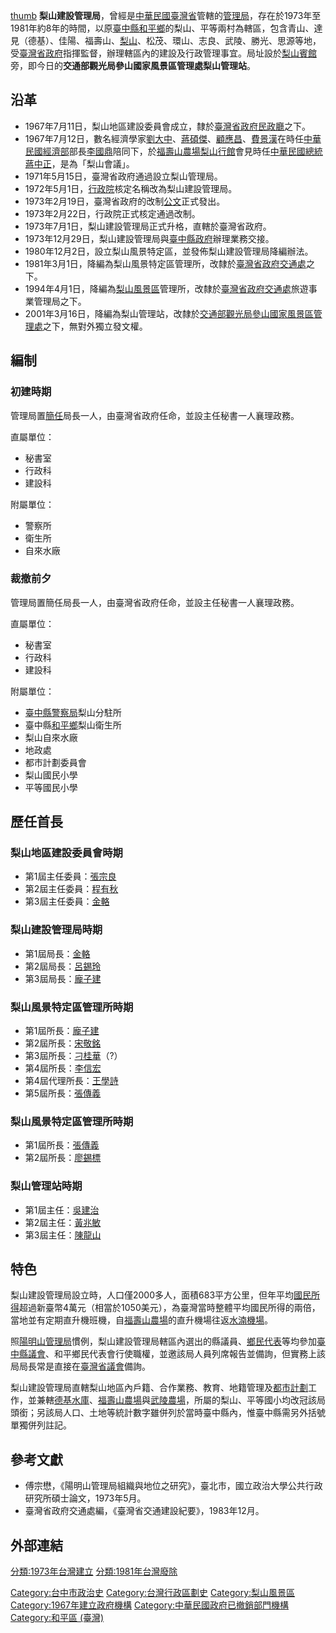 [[檔案:20130815梨山風景區管理站.JPG|thumb]]
'''梨山建設管理局'''，曾經是[[中華民國|中華民國]][[臺灣省|臺灣省]]管轄的[[管理局|管理局]]，存在於1973年至1981年約8年的時間，以原[[臺中縣|臺中縣]][[和平區_(臺灣)|和平鄉]]的梨山、平等兩村為轄區，包含青山、達見（德基）、佳陽、福壽山、[[梨山|梨山]]、松茂、環山、志良、武陵、勝光、思源等地，受[[臺灣省政府|臺灣省政府]]指揮監督，辦理轄區內的建設及行政管理事宜。局址設於[[梨山賓館|梨山賓館]]旁，即今日的'''交通部觀光局參山國家風景區管理處梨山管理站'''。

== 沿革 ==
*1967年7月11日，梨山地區建設委員會成立，隸於[[臺灣省政府民政廳|臺灣省政府民政廳]]之下。 
*1967年7月12日，數名經濟學家[[劉大中|劉大中]]、[[蔣碩傑|蔣碩傑]]、[[顧應昌|顧應昌]]、[[費景漢|費景漢]]在時任[[中華民國經濟部|中華民國經濟部]]部長[[李國鼎|李國鼎]]陪同下，於[[福壽山農場|福壽山農場]][[梨山行館|梨山行館]]會見時任[[中華民國總統|中華民國總統]][[蔣中正|蔣中正]]，是為「梨山會議」。
*1971年5月15日，臺灣省政府通過設立梨山管理局。
*1972年5月1日，[[行政院|行政院]]核定名稱改為梨山建設管理局。
*1973年2月19日，臺灣省政府的改制[[公文|公文]]正式發出。
*1973年2月22日，行政院正式核定通過改制。
*1973年7月1日，梨山建設管理局正式升格，直轄於臺灣省政府。
*1973年12月29日，梨山建設管理局與[[臺中縣政府|臺中縣政府]]辦理業務交接。
*1980年12月2日，設立梨山風景特定區，並發佈梨山建設管理局降編辦法。
*1981年3月1日，降編為梨山風景特定區管理所，改隸於[[臺灣省政府交通處|臺灣省政府交通處]]之下。
*1994年4月1日，降編為[[梨山風景區|梨山風景區]]管理所，改隸於[[臺灣省政府交通處|臺灣省政府交通處]]旅遊事業管理局之下。
*2001年3月16日，降編為梨山管理站，改隸於[[交通部觀光局|交通部觀光局]][[參山國家風景區管理處|參山國家風景區管理處]]之下，無對外獨立發文權。

== 編制 ==
===初建時期===
管理局置[[簡任|簡任]]局長一人，由臺灣省政府任命，並設主任秘書一人襄理政務。

直屬單位：
*秘書室
*行政科
*建設科

附屬單位：
*警察所
*衛生所
*自來水廠

===裁撤前夕===
管理局置簡任局長一人，由臺灣省政府任命，並設主任秘書一人襄理政務。

直屬單位：
*秘書室
*行政科
*建設科

附屬單位：
*[[臺中縣警察局|臺中縣警察局]]梨山分駐所
*臺中縣[[和平區_(臺中市)|和平鄉]]梨山衛生所
*梨山自來水廠
*地政處
*都市計劃委員會
*梨山國民小學
*平等國民小學

== 歷任首長 ==
===梨山地區建設委員會時期===
*第1屆主任委員：[[張宗良|張宗良]]
*第2屆主任委員：[[程有秋|程有秋]]
*第3屆主任委員：[[金輅|金輅]]
===梨山建設管理局時期===
*第1屆局長：[[金輅|金輅]]
*第2屆局長：[[呂錫玲|呂錫玲]]
*第3屆局長：[[龐子建|龐子建]]
===梨山風景特定區管理所時期===
*第1屆所長：[[龐子建|龐子建]]
*第2屆所長：[[宋敬銘|宋敬銘]]
*第3屆所長：[[刁桂華|刁桂華]]（?）
*第4屆所長：[[李信宏|李信宏]]
*第4屆代理所長：[[王學詩|王學詩]]
*第5屆所長：[[張傳義|張傳義]]
===梨山風景特定區管理所時期===
*第1屆所長：[[張傳義|張傳義]]
*第2屆所長：[[廖錫標|廖錫標]]
===梨山管理站時期===
*第1屆主任：[[吳建治|吳建治]]
*第2屆主任：[[黃兆敏|黃兆敏]]
*第3屆主任：[[陳龍山|陳龍山]]

== 特色 ==

梨山建設管理局設立時，人口僅2000多人，面積683平方公里，但年平均[[國民所得|國民所得]]超過新臺幣4萬元（相當於1050美元），為臺灣當時整體平均國民所得的兩倍，當地並有定期直升機班機，自[[福壽山農場|福壽山農場]]的直升機場往返[[水湳機場|水湳機場]]。

照[[陽明山管理局|陽明山管理局]]慣例，梨山建設管理局轄區內選出的縣議員、[[鄉民代表|鄉民代表]]等均參加[[臺中縣議會|臺中縣議會]]、和平鄉民代表會行使職權，並邀該局人員列席報告並備詢，但實務上該局局長常是直接在[[臺灣省議會|臺灣省議會]]備詢。

梨山建設管理局直轄梨山地區內戶籍、合作業務、教育、地籍管理及[[都市計劃|都市計劃]]工作，並兼轄[[德基水庫|德基水庫]]、[[福壽山農場|福壽山農場]]與[[武陵農場|武陵農場]]，所屬的梨山、平等國小均改冠該局頭銜；另該局人口、土地等統計數字雖併列於當時臺中縣內，惟臺中縣需另外括號單獨併列註記。

==參考文獻==
*傅宗懋，《陽明山管理局組織與地位之研究》，臺北市，國立政治大學公共行政研究所碩士論文，1973年5月。 
*臺灣省政府交通處編，《臺灣省交通建設紀要》，1983年12月。

==外部連結==
{{commons category|Lishan Service Station}}

{{臺灣省行政區劃}}

[[Category:台中市政治史|Category:台中市政治史]]
[[Category:台灣行政區劃史|Category:台灣行政區劃史]]
[[Category:梨山風景區|Category:梨山風景區]]
[[Category:1967年建立政府機構|Category:1967年建立政府機構]]
[[Category:中華民國政府已撤銷部門機構|Category:中華民國政府已撤銷部門機構]]
[[Category:和平區_(臺灣)|Category:和平區 (臺灣)]]
[[分類:1973年台灣建立|分類:1973年台灣建立]]
[[分類:1981年台灣廢除|分類:1981年台灣廢除]]